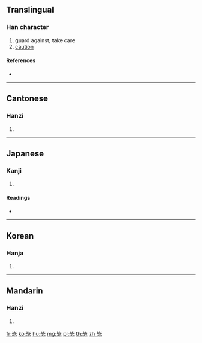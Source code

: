 ==Translingual==

===Han character===
{{Han char|rn=81|rad=比|as=05|sn=9|four=21331|canj=PPPH}}

# guard against, take care
# [[caution]]

====References====
* {{Han ref|kx=0591.040|dkj=16750|dj=0983.050|hdz=21418.030|uh=6BD6|ud=27606|bh=CF68|bd=53096}}

----

==Cantonese==

===Hanzi===
{{yue-hanzi|jyut=|y=bei3}}

# {{defn|lang=yue|sort=比05}}

----

==Japanese==

===Kanji===
{{ja-kanji|grade=|rs=比05}}

# {{defn|lang=ja|sort=比05}}

====Readings====
* {{ja-readings|on=[[ひ]] (hi)|kun=[[つつしむ]] (tsutsushimu)}}

----

==Korean==

===Hanja===
{{ko-hanja|hangeul=비|eumhun=|rv=bi|mr=pi|y=pi}}

# {{defn|lang=ko|sort=比05}}

----

==Mandarin==

===Hanzi===
{{cmn-hanzi|pin=[[bì]] ([[bi4]])|wg=pi<sup>4</sup>}}

# {{defn|lang=cmn|sort=比05}}

[[fr:毖]]
[[ko:毖]]
[[hu:毖]]
[[mg:毖]]
[[pl:毖]]
[[th:毖]]
[[zh:毖]]